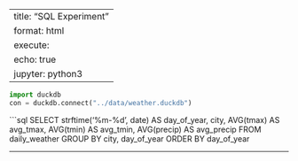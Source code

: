 
---
title: "SQL Experiment"
format: html
execute:
  echo: true
jupyter: python3
---

```python

import duckdb
con = duckdb.connect("../data/weather.duckdb")

```

```sql

SELECT strftime('%m-%d', date) AS day_of_year,
       city,
       AVG(tmax) AS avg_tmax,
       AVG(tmin) AS avg_tmin,
       AVG(precip) AS avg_precip
FROM daily_weather
GROUP BY city, day_of_year
ORDER BY day_of_year

---
